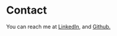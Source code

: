 # Contact

You can reach me at <a target="_blank" href="https://linkedin.com/in/carrillo-jason">LinkedIn</a>, and <a target="_blank" href="https://github.com/Jason-Carrillo">Github.</a>